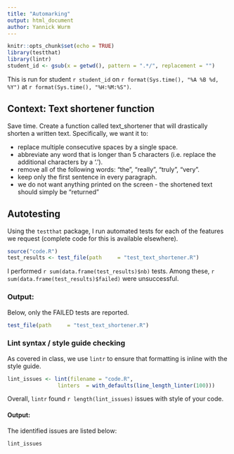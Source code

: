 ```yaml
---
title: "Automarking"
output: html_document
author: Yannick Wurm
---
```


```r
knitr::opts_chunk$set(echo = TRUE)
library(testthat)
library(lintr)
student_id <- gsub(x = getwd(), pattern = ".*/", replacement = "")
```


This is run for student `r student_id` on `r format(Sys.time(), "%A %B %d, %Y")` at `r format(Sys.time(), "%H:%M:%S")`.

## Context: Text shortener function

Save time. Create a function called text_shortener that will drastically shorten a written text. Specifically, we want it to:

  * replace multiple consecutive spaces by a single space.
  * abbreviate any word that is longer than 5 characters (i.e. replace the additional characters by a '.').
  * remove all of the following words: "the", "really", "truly", "very".
  * keep only the first sentence in every paragraph.
  * we do not want anything printed on the screen - the shortened text should simply be "returned"


## Autotesting

Using the `testthat` package, I run automated tests for each of the features we request (complete code for this is available elsewhere). 

```r

source("code.R")
test_results <- test_file(path     = "test_text_shortener.R")
```
I performed `r sum(data.frame(test_results)$nb)` tests. Among these, `r sum(data.frame(test_results)$failed)` were unsuccessful.

### Output: 
Below, only the FAILED tests are reported. 

```r
test_file(path     = "test_text_shortener.R")
```

### Lint syntax / style guide checking

As covered in class, we use `lintr` to ensure that formatting is inline with the style guide. 

```r

lint_issues <- lint(filename = "code.R",
	            linters  = with_defaults(line_length_linter(100)))
```

Overall, `lintr` found `r length(lint_issues)` issues with style of your code.

#### Output:

The identified issues are listed below:

```r
lint_issues
```